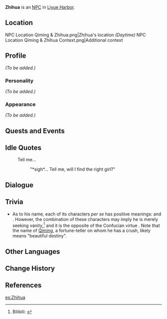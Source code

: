 {{Meta
<!-- REMOVE THIS TEMPLATE AFTER ADDING MISSING INFO -->
|missing_NPC_profile  = yes
}}
{{Character Infobox
|image            = NPC Zhihua.png
|region           = Liyue
|type             = NPC
|voiceEN          = [https://www.behindthevoiceactors.com/Alejandro-Saab Alejandro Saab]<ref>Twitter: [https://twitter.com/cyyuvtuber/status/1474435861903286278 EN VA Self Announcement]</ref>
}}
'''Zhihua''' {{Lang|zh=志华|zh_rm=Zhìhuá}} is an [[NPC]] in [[Liyue Harbor]].

==Location==
<gallery>
NPC Location Qiming & Zhihua.png|Zhihua's location ''(Daytime)''
NPC Location Qiming & Zhihua Context.png|Additional context
</gallery>

==Profile==
<!-- detailed story/lore information goes here -->
''(To be added.)''

===Personality===
''(To be added.)''

===Appearance===
''(To be added.)''

==Quests and Events==
{{Quests and Events}}

==Idle Quotes==
{{Dialogue start}}
: {{DIcon|Idle}} Tell me...
:: {{A|VO Zhihua 01.ogg}} "*sigh*... Tell me, will I find the right girl?"
{{Dialogue end}}

==Dialogue==
{{Transclude|Qiming|Daytime}}

==Trivia==
* As to his name, each of its characters ''per se'' has positive meanings: {{Lang|"will, determination, and ambition"|zh=志|zh_rm=zhì}} and {{Lang|"splendor, brilliance, fame, and beauty"|zh=华|zh_rm=huá}}. However, the combination of these characters may imply he is merely seeking vanity,<ref>Bilibili: [https://www.bilibili.com/read/cv8715157/ {{Lang|zh=【原神】璃月里的名字考据|mini=1}}]</ref> and it is the opposite of the Confucian virtue {{Lang|''zhixue''|zh={{wt|志學|志学}}|zh_rm=zhìxué|zh_tl=to devote oneself to the pursuit of learning}}. Note that the name of [[Qiming]], a fortune-teller on whom he has a crush, likely means "beautiful destiny".

==Other Languages==
{{Other Languages
|default_hidden = 1
|en      = Zhihua
|zhs     = 志华
|zhs_rm  = Zhìhuá
|zht     = 志華
|zht_rm  = Zhìhuá
|ja      = 志華
|ja_rm   = Shika{{Assumed}}
|ko      = {{tt|지화|志華}}
|ko_rm   = Jihwa
|es      = Zhihua
|fr      = Zhihua
|ru      = Чжи Хуа
|th      = Zhihua
|vi      = Zhihua
|de      = Zhihua
|id      = Zhihua
|pt      = Zhihua
|tr      = Zhihua
|it      = Zhihua
}}

==Change History==
{{Change History|1.0}}

==References==
{{Reflist}}

[[es:Zhihua]]